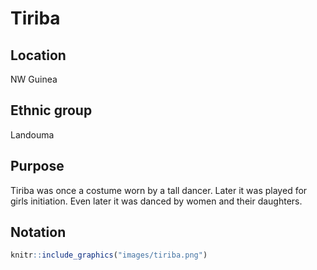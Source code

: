 # Tiriba

## Location
NW Guinea

## Ethnic group
Landouma

## Purpose
Tiriba was once a costume worn by a tall dancer. Later it was played for girls initiation. Even later it was danced by women and their daughters.

## Notation
```r
knitr::include_graphics("images/tiriba.png")
```